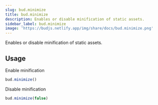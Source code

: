 ```yaml
---
slug: bud.minimize
title: bud.minimize
description: Enables or disable minification of static assets.
sidebar_label: bud.minimize
image: 'https://budjs.netlify.app/img/share/docs/bud.minimize.png'
---
```


Enables or disable minification of static assets.

## Usage

Enable minification

```js
bud.minimize()
```

Disable minification

```js
bud.minimize(false)
```
